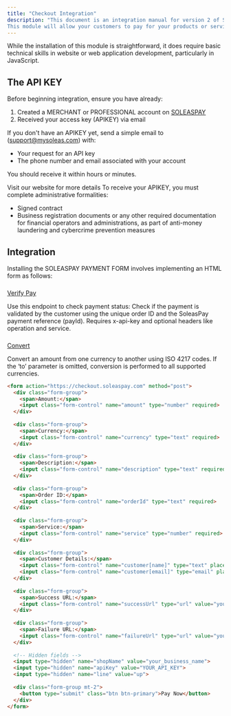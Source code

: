 ```yaml
---
title: "Checkout Integration"
description: "This document is an integration manual for version 2 of SOLEASPAY's online payment form for e-commerce websites, sales pages, web/mobile applications, or even desktop applications. 
This module will allow your customers to pay for your products or services directly online using all payment methods available on SoleasPay."
---
```


<Note>
  While the installation of this module is straightforward, it does require basic technical skills in website or web application development, particularly in JavaScript.
</Note>

## The API KEY

Before beginning integration, ensure you have already:

1. Created a MERCHANT or PROFESSIONAL account on [SOLEASPAY](https://soleaspay.com)
2. Received your access key (APIKEY) via email

If you don't have an APIKEY yet, send a simple email to ([support@mysoleas.com](mailto:support@mysoleas.com)) with:

- Your request for an API key
- The phone number and email associated with your account

You should receive it within hours or minutes.

<Card title="SOLEASPAY" icon="globe" href="https://soleaspay.com">
  Visit our website for more details
</Card>

<Warning>
  To receive your APIKEY, you must complete administrative formalities:

  - Signed contract
  - Business registration documents or any other required documentation for financial operators and administrations, as part of anti-money laundering and cybercrime prevention measures
</Warning>

## Integration

Installing the SOLEASPAY PAYMENT FORM involves implementing an HTML form as follows:

### <a id="verify-trans" />

[Verify Pay](https://doc.soleaspay.com/api-reference/endpoint/verifyTransaction)

Use this endpoint to check payment status:
Check if the payment is validated by the customer using the unique order ID and the SoleasPay payment reference (payId). Requires x-api-key and optional headers like operation and service.

### <a id="verify-pay-endpoint" />

[Convert](https://doc.soleaspay.com/api-reference/endpoint/converter)

Convert an amount from one currency to another using ISO 4217 codes. If the ‘to’ parameter is omitted, conversion is performed to all supported currencies.

```html
<form action="https://checkout.soleaspay.com" method="post">
  <div class="form-group">
    <span>Amount:</span>
    <input class="form-control" name="amount" type="number" required>
  </div>
  
  <div class="form-group">
    <span>Currency:</span>
    <input class="form-control" name="currency" type="text" required>
  </div>
  
  <div class="form-group">
    <span>Description:</span>
    <input class="form-control" name="description" type="text" required>
  </div>
  
  <div class="form-group">
    <span>Order ID:</span>
    <input class="form-control" name="orderId" type="text" required>
  </div>
  
  <div class="form-group">
    <span>Service:</span>
    <input class="form-control" name="service" type="number" required>
  </div>
  
  <div class="form-group">
    <span>Customer Details:</span>
    <input class="form-control" name="customer[name]" type="text" placeholder="Full name" required>
    <input class="form-control" name="customer[email]" type="email" placeholder="Email" required>
  </div>
  
  <div class="form-group">
    <span>Success URL:</span>
    <input class="form-control" name="successUrl" type="url" value="your_success_url" required>
  </div>
  
  <div class="form-group">
    <span>Failure URL:</span>
    <input class="form-control" name="failureUrl" type="url" value="your_failure_url" required>
  </div>
  
  <!-- Hidden fields -->
  <input type="hidden" name="shopName" value="your_business_name">
  <input type="hidden" name="apiKey" value="YOUR_API_KEY">
  <input type="hidden" name="line" value="up">
  
  <div class="form-group mt-2">
    <button type="submit" class="btn btn-primary">Pay Now</button>
  </div>
</form>
```